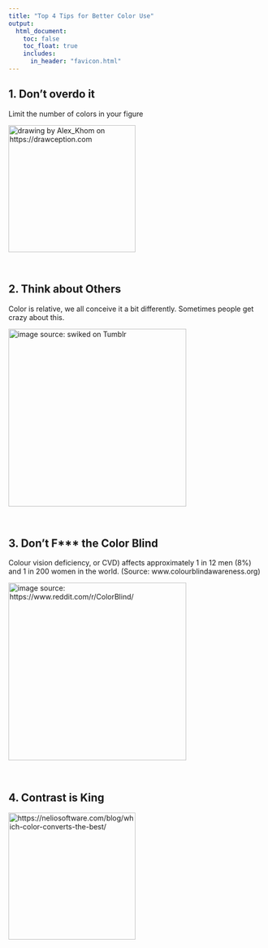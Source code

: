 ```yaml
---
title: "Top 4 Tips for Better Color Use"
output:
  html_document:
    toc: false  
    toc_float: true
    includes:
      in_header: "favicon.html"
---
```



## **1. Don't overdo it**

Limit the number of colors in your figure 

<img src="https://cdn.drawception.com/images/panels/2013/6-13/kbN8PjwxWP-2.png" alt="drawing by Alex_Khom on https://drawception.com" height="250"/>

<br>

## **2. Think about Others**

Color is relative, we all conceive it a bit differently. Sometimes people get crazy about this.

<img src="https://i.kym-cdn.com/photos/images/newsfeed/000/920/899/715.jpg" alt="image source: swiked on Tumblr" height="350"/>

<br>

## **3. Don't F\*\*\* the Color Blind**

Colour vision deficiency, or CVD) affects approximately 1 in 12 men (8%) and 1 in 200 women in the world. (Source: www.colourblindawareness.org)


<img src="https://i.redd.it/zulqus1dkb421.jpg" alt="image source: https://www.reddit.com/r/ColorBlind/" height="350"/>

<br>

## **4. Contrast is King**

<img src="https://neliosoftware.com/wp-content/uploads/2015/08/color-contrast.png" alt="https://neliosoftware.com/blog/which-color-converts-the-best/" height="250"/>
